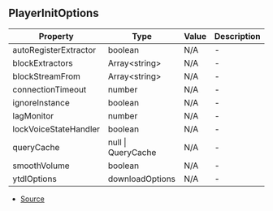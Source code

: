 ## PlayerInitOptions


| Property | Type | Value | Description |
| ----------- | ----------- | ----------- | ----------- |
| autoRegisterExtractor | boolean | N/A | - |
| blockExtractors | Array\<string> | N/A | - |
| blockStreamFrom | Array\<string> | N/A | - |
| connectionTimeout | number | N/A | - |
| ignoreInstance | boolean | N/A | - |
| lagMonitor | number | N/A | - |
| lockVoiceStateHandler | boolean | N/A | - |
| queryCache | null \| QueryCache | N/A | - |
| smoothVolume | boolean | N/A | - |
| ytdlOptions | downloadOptions | N/A | - |


- [Source](https://github.com/Androz2091/discord-player/blob/3861a2c/packages/discord-player/src/types/types.ts#L347)